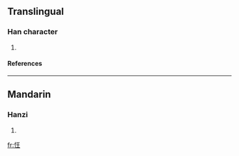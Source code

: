 ==Translingual==
===Han character===
{{Han char|rn=61|rad=心|as=04|sn=7|four=|canj=心竹土 (PHG), 心一土 (PMG)}}
# {{defn|Han|sort=心04}}
====References====
{{Han ref|kx=0378.290|dkj=10399|dj=0706.280|hdz=42275.080|uh=5FF9|ud=24569}}
----
==Mandarin==
===Hanzi===
{{cmn-hanzi|pin=[[sāi]] (sai1), [[sì]] (si4), [[wǎng]] (wang3)|wg=sai<sup>1</sup>, ssu<sup>4</sup>, wang<sup>3</sup>}}
# {{defn|Mandarin}}

[[fr:忹]]